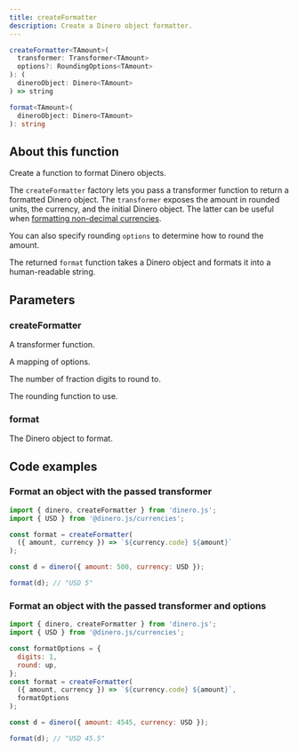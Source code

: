```yaml
---
title: createFormatter
description: Create a Dinero object formatter.
---
```


<Signature>

```ts
createFormatter<TAmount>(
  transformer: Transformer<TAmount>
  options?: RoundingOptions<TAmount>
): (
  dineroObject: Dinero<TAmount>
) => string

format<TAmount>(
  dineroObject: Dinero<TAmount>
): string
```

</Signature>

## About this function

Create a function to format Dinero objects.

The `createFormatter` factory lets you pass a transformer function to return a formatted Dinero object. The `transformer` exposes the amount in rounded units, the currency, and the initial Dinero object. The latter can be useful when [formatting non-decimal currencies](/docs/advanced/formatting-non-decimal-currencies).

You can also specify rounding `options` to determine how to round the amount.

The returned `format` function takes a Dinero object and formats it into a human-readable string.

## Parameters

### createFormatter

<Parameters>

<Parameter name="transformer" type="Transformer<TAmount>" required={true}>

A transformer function.

</Parameter>

<Parameter name="options" type="RoundingOptions<TAmount>" required={false}>

A mapping of options.

</Parameter>

<Parameter name="options.digits" type="TAmount" required={false}>

The number of fraction digits to round to.

</Parameter>

<Parameter name="options.round" type="RoundingMode" required={false}>

The rounding function to use.

</Parameter>

</Parameters>

### format

<Parameters>

<Parameter name="dineroObject" type="Dinero<TAmount>" required={true}>

The Dinero object to format.

</Parameter>

</Parameters>

## Code examples

### Format an object with the passed transformer

```js
import { dinero, createFormatter } from 'dinero.js';
import { USD } from '@dinero.js/currencies';

const format = createFormatter(
  ({ amount, currency }) => `${currency.code} ${amount}`
);

const d = dinero({ amount: 500, currency: USD });

format(d); // "USD 5"
```

### Format an object with the passed transformer and options

```js
import { dinero, createFormatter } from 'dinero.js';
import { USD } from '@dinero.js/currencies';

const formatOptions = {
  digits: 1,
  round: up,
};
const format = createFormatter(
  ({ amount, currency }) => `${currency.code} ${amount}`,
  formatOptions
);

const d = dinero({ amount: 4545, currency: USD });

format(d); // "USD 45.5"
```
